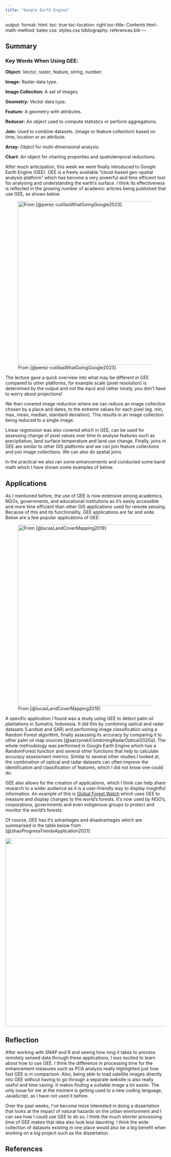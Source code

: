 ```yaml
---
title: "Google Earth Engine"
---
```


output: format: html: toc: true toc-location: right toc-title: Contents html-math-method: katex css: styles.css bibliography: references.bib ---

## Summary

### Key Words When Using GEE:

**Object:** Vector, raster, feature, string, number.

**Image:** Raster data type.

**Image Collection:** A set of images.

**Geometry:** Vector data type.

**Feature:** A geometry with attributes.

**Reducer:** An object used to compute statistics or perform aggregations.

**Join:** Used to combine datasets. (image or feature collection) based on time, location or an attribute.

**Array:** Object for multi-dimensional analysis.

**Chart:** An object for charting properties and spatiotemporal reductions.

After much anticipation, this week we were finally introduced to Google Earth Engine (GEE). GEE is a freely available "cloud-based geo-spatial analysis platform" which has become a very powerful and time efficient tool for analysing and understanding the earth's surface. I think its effectiveness is reflected in the growing number of academic articles being published that use GEE, as shown below.

![From [@perez-cutillasWhatGoingGoogle2023].](GEE_trends.png){fig-align="center" width="511"}

The lecture gave a quick overview into what may be different in GEE compared to other platforms, for example scale (pixel resolution) is determined by the output and not the input and rather nicely, you don't have to worry about projections!

We then covered image reduction where we can reduce an image collection chosen by a place and dates, to the extreme values for each pixel (eg. min, max, mean, median, standard deviation). This results in an image collection being reduced to a single image. 

Linear regression was also covered which in GEE, can be used for assessing change of pixel values over time to analyse features such as precipitation, land surface temperature and land use change. Finally, joins in GEE are similar to other GIS platforms and we can join feature collections and join image collections. We can also do spatial joins.

In the practical we also ran some enhancements and conducted some band math which I have shown some examples of below.

## Applications

As I mentioned before, the use of GEE is now extensive among academics, NGOs, governments, and educational institutions as it's easily accessible and more time efficient than other GIS applications used for remote sensing. Because of this and its functionality, GEE applications are far and wide. Below are a few popular applications of GEE:

![From [@lucasLandCoverMapping2019]](GEE_applications.png){fig-align="center" width="565"}

A specific application I found was a study using GEE to detect palm oil plantations in Sumatra, Indonesia. It did this by combining optical and radar datasets (Landsat and SAR) and performing image classification using a Random Forest algorithm, finally assessing its accuracy by comparing it to other palm oil map sources [@sarzynskiCombiningRadarOptical2020a]. The whole methodology was performed in Google Earth Engine which has a RandomForest function and several other functions that help to calculate accuracy assessment metrics. Similar to several other studies I looked at, the combination of optical and radar datasets can often improve the identification and classification of features, which I did not know one could do.

GEE also allows for the creation of applications, which I think can help share research to a wider audience as it is a user-friendly way to display insightful information. An example of this is [Global Forest Watch](https://www.globalforestwatch.org/map/?mapPrompts=eyJvcGVuIjp0cnVlLCJzdGVwc0tleSI6InN1YnNjcmliZVRvQXJlYSJ9) which uses GEE to measure and display changes to the world's forests. It's now used by NGO's, corporations, governments and even indigenous groups to protect and monitor the world's forests.

Of course, GEE has it's advantages and disadvantages which are summarised in the table below from [@zhaoProgressTrendsApplication2021]

![](table_GEE_adv_disadv.png){fig-align="center" width="588"}

## Reflection

After working with SNAP and R and seeing how long it takes to process remotely sensed data through these applications, I was excited to learn about how to use GEE. I think the difference in processing time for the enhancement measures such as PCA analysis really highlighted just how fast GEE is in comparison. Also, being able to load satellite images directly into GEE without having to go through a separate website is also really useful and time saving. It makes finding a suitable image a lot easier. The only issue for me at the moment is getting used to a new coding language, JavaScript, as I have not used it before.

Over the past weeks, I've become more interested in doing a dissertation that looks at the impact of natural hazards on the urban environment and I can see how I could use GEE to do so. I think the much shorter processing time of GEE makes that idea also look less daunting. I think the wide collection of datasets existing in one place would also be a big benefit when working on a big project such as the dissertation.

## References
